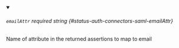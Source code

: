 
<details className="config-field" data-expandable="false" open>
<summary>

###### `emailAttr` <span className="config-field-required" data-required="true">required</span> <span className="config-field-type">string</span> <span className="config-field-default"></span> <span className="config-field-enum"></span> {#status-auth-connectors-saml-emailAttr}

Name of attribute in the returned assertions to map to email

</summary>



</details>
